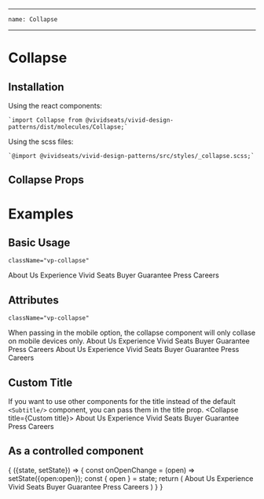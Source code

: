 
---
    name: Collapse
---


# Collapse
## Installation
Using the react components:

    `import Collapse from @vividseats/vivid-design-patterns/dist/molecules/Collapse;`

Using the scss files:

    `@import @vividseats/vivid-design-patterns/src/styles/_collapse.scss;`

## Collapse Props
<PropsTable of={Collapse}/>

# Examples

## Basic Usage
    className="vp-collapse"
<Playground>
    <Collapse title='Click to Expand/Collapse'>
        <LinkGroup type="muted">
            <Link state="muted" weight="regular" href="/about.html">
                About Us
            </Link>
            <Link state="muted" weight="regular" href="/difference.html">
                Experience Vivid Seats
            </Link>
            <Link state="muted" weight="regular" href="/guarantee.html">
                Buyer Guarantee
            </Link>
            <Link state="muted" weight="regular" href="/press/">
                Press
            </Link>
            <Link state="muted" weight="regular" href="/careers">
                Careers
                </Link>
            </LinkGroup>
    </Collapse>
</Playground>

## Attributes
    className="vp-collapse"

When passing in the mobile option, the collapse component will only collase on mobile devices only.
<Playground>
    <Collapse title='Mobile' collapseOnMobileOnly>
        <LinkGroup type="muted">
            <Link state="muted" weight="regular" href="/about.html">
                About Us
            </Link>
            <Link state="muted" weight="regular" href="/difference.html">
                Experience Vivid Seats
            </Link>
            <Link state="muted" weight="regular" href="/guarantee.html">
                Buyer Guarantee
            </Link>
            <Link state="muted" weight="regular" href="/press/">
                Press
            </Link>
            <Link state="muted" weight="regular" href="/careers">
                Careers
            </Link>
        </LinkGroup>
    </Collapse>
    <Collapse title='Wrap' wrap>
        <LinkGroup type="muted">
            <Link state="muted" weight="regular" href="/about.html">
                About Us
            </Link>
            <Link state="muted" weight="regular" href="/difference.html">
                Experience Vivid Seats
            </Link>
            <Link state="muted" weight="regular" href="/guarantee.html">
                Buyer Guarantee
            </Link>
            <Link state="muted" weight="regular" href="/press/">
                Press
            </Link>
            <Link state="muted" weight="regular" href="/careers">
                Careers
            </Link>
        </LinkGroup>
    </Collapse>
</Playground>


## Custom Title
If you want to use other components for the title instead of the default `<Subtitle/>` component, you can pass them in the title prop.
<Playground>
    <Collapse title={<Headline importance={3}>Custom title</Headline>}>
        <LinkGroup type="muted">
            <Link state="muted" weight="regular" href="/about.html">
                About Us
            </Link>
            <Link state="muted" weight="regular" href="/difference.html">
                Experience Vivid Seats
            </Link>
            <Link state="muted" weight="regular" href="/guarantee.html">
                Buyer Guarantee
            </Link>
            <Link state="muted" weight="regular" href="/press/">
                Press
            </Link>
            <Link state="muted" weight="regular" href="/careers">
                Careers
            </Link>
        </LinkGroup>
    </Collapse>
</Playground>

## As a controlled component
<Playground>
    <StatefulComponent initialState={{open: false}}>
    {
        ({state, setState}) => {
            const onOpenChange = (open) => setState({open:open});
            const { open } = state;
            return (
                    <Collapse onOpenChange={onOpenChange} open={open} title={"Controlled"}>
                        <LinkGroup type="muted">
                            <Link state="muted" weight="regular" href="/about.html">
                                About Us
                            </Link>
                            <Link state="muted" weight="regular" href="/difference.html">
                                Experience Vivid Seats
                            </Link>
                            <Link state="muted" weight="regular" href="/guarantee.html">
                                Buyer Guarantee
                            </Link>
                            <Link state="muted" weight="regular" href="/press/">
                                Press
                            </Link>
                            <Link state="muted" weight="regular" href="/careers">
                                Careers
                            </Link>
                        </LinkGroup>
                    </Collapse>
            )
        }
    }
    </StatefulComponent>
</Playground>
